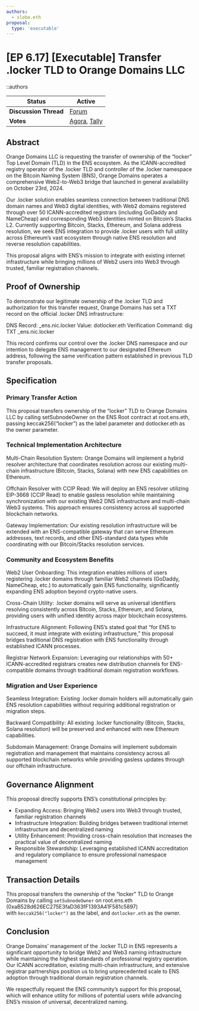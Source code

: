 ```yaml
---
authors:
  - slobo.eth
proposal:
  type: 'executable'
---
```


# [EP 6.17] [Executable] Transfer .locker TLD to Orange Domains LLC

::authors

| **Status**            | Active                                                                                                                                                                                                                                                  |
| --------------------- | ------------------------------------------------------------------------------------------------------------------------------------------------------------------------------------------------------------------------------------------------------- |
| **Discussion Thread** | [Forum](https://discuss.ens.domains/t/)                                                                                                                                                                                                                 |
| **Votes**             | [Agora](https://agora.ensdao.org/proposals/51903780073989583830128732176342966426696684927524697157008519276797273489808), [Tally](https://tally.ensdao.org/dao/proposal/51903780073989583830128732176342966426696684927524697157008519276797273489808) |

## Abstract

Orange Domains LLC is requesting the transfer of ownership of the “locker” Top Level Domain (TLD) in the ENS ecosystem. As the ICANN-accredited registry operator of the .locker TLD and controller of the .locker namespace on the Bitcoin Naming System (BNS), Orange Domains operates a comprehensive Web2-to-Web3 bridge that launched in general availability on October 23rd, 2024.

Our .locker solution enables seamless connection between traditional DNS domain names and Web3 digital identities, with Web2 domains registered through over 50 ICANN-accredited registrars (including GoDaddy and NameCheap) and corresponding Web3 identities minted on Bitcoin’s Stacks L2. Currently supporting Bitcoin, Stacks, Ethereum, and Solana address resolution, we seek ENS integration to provide .locker users with full utility across Ethereum’s vast ecosystem through native ENS resolution and reverse resolution capabilities.

This proposal aligns with ENS’s mission to integrate with existing internet infrastructure while bringing millions of Web2 users into Web3 through trusted, familiar registration channels.

## Proof of Ownership

To demonstrate our legitimate ownership of the .locker TLD and authorization for this transfer request, Orange Domains has set a TXT record on the official .locker DNS infrastructure:

DNS Record: \_ens.nic.locker
Value: dotlocker.eth
Verification Command: dig TXT \_ens.nic.locker

This record confirms our control over the .locker DNS namespace and our intention to delegate ENS management to our designated Ethereum address, following the same verification pattern established in previous TLD transfer proposals.

## Specification

### Primary Transfer Action

This proposal transfers ownership of the “locker” TLD to Orange Domains LLC by calling setSubnodeOwner on the ENS Root contract at root.ens.eth, passing keccak256(“locker”) as the label parameter and dotlocker.eth as the owner parameter.

### Technical Implementation Architecture

Multi-Chain Resolution System: Orange Domains will implement a hybrid resolver architecture that coordinates resolution across our existing multi-chain infrastructure (Bitcoin, Stacks, Solana) with new ENS capabilities on Ethereum.

Offchain Resolver with CCIP Read: We will deploy an ENS resolver utilizing EIP-3668 (CCIP Read) to enable gasless resolution while maintaining synchronization with our existing Web2 DNS infrastructure and multi-chain Web3 systems. This approach ensures consistency across all supported blockchain networks.

Gateway Implementation: Our existing resolution infrastructure will be extended with an ENS-compatible gateway that can serve Ethereum addresses, text records, and other ENS-standard data types while coordinating with our Bitcoin/Stacks resolution services.

### Community and Ecosystem Benefits

Web2 User Onboarding: This integration enables millions of users registering .locker domains through familiar Web2 channels (GoDaddy, NameCheap, etc.) to automatically gain ENS functionality, significantly expanding ENS adoption beyond crypto-native users.

Cross-Chain Utility: .locker domains will serve as universal identifiers resolving consistently across Bitcoin, Stacks, Ethereum, and Solana, providing users with unified identity across major blockchain ecosystems.

Infrastructure Alignment: Following ENS’s stated goal that “for ENS to succeed, it must integrate with existing infrastructure,” this proposal bridges traditional DNS registration with ENS functionality through established ICANN processes.

Registrar Network Expansion: Leveraging our relationships with 50+ ICANN-accredited registrars creates new distribution channels for ENS-compatible domains through traditional domain registration workflows.

### Migration and User Experience

Seamless Integration: Existing .locker domain holders will automatically gain ENS resolution capabilities without requiring additional registration or migration steps.

Backward Compatibility: All existing .locker functionality (Bitcoin, Stacks, Solana resolution) will be preserved and enhanced with new Ethereum capabilities.

Subdomain Management: Orange Domains will implement subdomain registration and management that maintains consistency across all supported blockchain networks while providing gasless updates through our offchain infrastructure.

## Governance Alignment

This proposal directly supports ENS’s constitutional principles by:

- Expanding Access: Bringing Web2 users into Web3 through trusted, familiar registration channels
- Infrastructure Integration: Building bridges between traditional internet infrastructure and decentralized naming
- Utility Enhancement: Providing cross-chain resolution that increases the practical value of decentralized naming
- Responsible Stewardship: Leveraging established ICANN accreditation and regulatory compliance to ensure professional namespace management

## Transaction Details

This proposal transfers the ownership of the “locker” TLD to Orange Domains by calling `setSubnodeOwner` on root.ens.eth (0xaB528d626EC275E3faD363fF1393A41F581c5897) with `keccak256("locker")` as the label, and `dotlocker.eth` as the owner.

## Conclusion

Orange Domains’ management of the .locker TLD in ENS represents a significant opportunity to bridge Web2 and Web3 naming infrastructure while maintaining the highest standards of professional registry operation. Our ICANN accreditation, existing multi-chain infrastructure, and extensive registrar partnerships position us to bring unprecedented scale to ENS adoption through traditional domain registration channels.

We respectfully request the ENS community’s support for this proposal, which will enhance utility for millions of potential users while advancing ENS’s mission of universal, decentralized naming.
